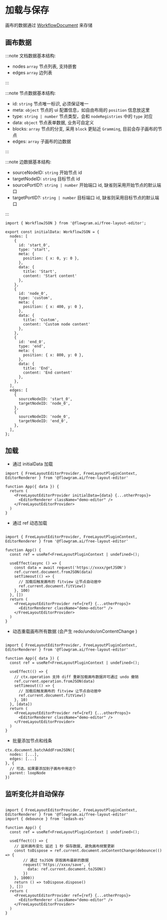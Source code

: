 # 加载与保存

画布的数据通过 [WorkflowDocument](/api/core/workflow-document.html) 来存储

## 画布数据

:::note 文档数据基本结构:

- nodes `array` 节点列表, 支持嵌套
- edges `array` 边列表

:::

:::note 节点数据基本结构:

- id: `string` 节点唯一标识, 必须保证唯一
- meta: `object` 节点的 ui 配置信息，如自由布局的 `position` 信息放这里
- type: `string | number` 节点类型，会和 `nodeRegistries` 中的 `type` 对应
- data: `object` 节点表单数据, 业务可自定义
- blocks: `array` 节点的分支, 采用 `block` 更贴近 `Gramming`, 目前会存子画布的节点
- edges: `array` 子画布的边数据

:::

:::note 边数据基本结构:

- sourceNodeID: `string` 开始节点 id
- targetNodeID: `string` 目标节点 id
- sourcePortID?: `string | number` 开始端口 id, 缺省则采用开始节点的默认端口
- targetPortID?: `string | number` 目标端口 id, 缺省则采用目标节点的默认端口

:::


```tsx pure title="initial-data.ts"
import { WorkflowJSON } from '@flowgram.ai/free-layout-editor';

export const initialData: WorkflowJSON = {
  nodes: [
    {
      id: 'start_0',
      type: 'start',
      meta: {
        position: { x: 0, y: 0 },
      },
      data: {
        title: 'Start',
        content: 'Start content'
      },
    },
    {
      id: 'node_0',
      type: 'custom',
      meta: {
        position: { x: 400, y: 0 },
      },
      data: {
        title: 'Custom',
        content: 'Custom node content'
      },
    },
    {
      id: 'end_0',
      type: 'end',
      meta: {
        position: { x: 800, y: 0 },
      },
      data: {
        title: 'End',
        content: 'End content'
      },
    },
  ],
  edges: [
    {
      sourceNodeID: 'start_0',
      targetNodeID: 'node_0',
    },
    {
      sourceNodeID: 'node_0',
      targetNodeID: 'end_0',
    },
  ],
};

```
## 加载

- 通过 initialData 加载

```tsx pure
import { FreeLayoutEditorProvider, FreeLayoutPluginContext, EditorRenderer } from '@flowgram.ai/free-layout-editor'

function App({ data }) {
  return (
    <FreeLayoutEditorProvider initialData={data} {...otherProps}>
      <EditorRenderer className="demo-editor" />
    </FreeLayoutEditorProvider>
  )
}
```


- 通过 ref 动态加载

```tsx pure

import { FreeLayoutEditorProvider, FreeLayoutPluginContext, EditorRenderer } from '@flowgram.ai/free-layout-editor'

function App() {
  const ref = useRef<FreeLayoutPluginContext | undefined>();

  useEffect(async () => {
    const data = await request('https://xxxx/getJSON')
    ref.current.document.fromJSON(data)
    setTimeout(() => {
      // 加载后触发画布的 fitview 让节点自动居中
      ref.current.document.fitView()
    }, 100)
  }, [])
  return (
    <FreeLayoutEditorProvider ref={ref} {...otherProps}>
      <EditorRenderer className="demo-editor" />
    </FreeLayoutEditorProvider>
  )
}
```

- 动态重载画布所有数据 (会产生 redo/undo/onContentChange )

```tsx pure

import { FreeLayoutEditorProvider, FreeLayoutPluginContext, EditorRenderer } from '@flowgram.ai/free-layout-editor'

function App({ data }) {
  const ref = useRef<FreeLayoutPluginContext | undefined>();

  useEffect(() => {
    // ctx.operation 支持 diff 重新加载画布数据并可通过 undo 撤销
    ref.current.operation.fromJSON(data)
    setTimeout(() => {
      // 加载后触发画布的 fitview 让节点自动居中
      ref.current.document.fitView()
    }, 10)
  }, [data])
  return (
    <FreeLayoutEditorProvider ref={ref} {...otherProps}>
      <EditorRenderer className="demo-editor" />
    </FreeLayoutEditorProvider>
  )
}
```

- 批量添加节点和线条

```tsx pure
ctx.document.batchAddFromJSON({
  nodes: [...],
  edges: [...]
}, {
  // 可选，如果要添加到子画布中用这个
  parent: loopNode
})
```

## 监听变化并自动保存

```tsx pure

import { FreeLayoutEditorProvider, FreeLayoutPluginContext, EditorRenderer } from '@flowgram.ai/free-layout-editor'
import { debounce } from 'lodash-es'

function App() {
  const ref = useRef<FreeLayoutPluginContext | undefined>();

  useEffect(() => {
    // 监听画布变化 延迟 1 秒 保存数据, 避免画布频繁更新
    const toDispose = ref.current.document.onContentChange(debounce(() => {
        // 通过 toJSON 获取画布最新的数据
        request('https://xxxx/save', {
          data: ref.current.document.toJSON()
        })
    }, 1000))
    return () => toDispose.dispose()
  }, [])
  return (
    <FreeLayoutEditorProvider ref={ref} {...otherProps}>
      <EditorRenderer className="demo-editor" />
    </FreeLayoutEditorProvider>
  )
}

```
